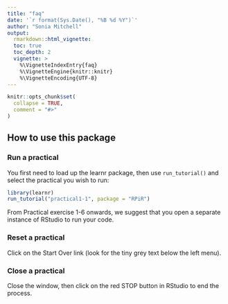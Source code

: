 ```yaml
---
title: "faq"
date: '`r format(Sys.Date(), "%B %d %Y")`'
author: "Sonia Mitchell"
output:
  rmarkdown::html_vignette:
  toc: true
  toc_depth: 2
  vignette: >
    %\VignetteIndexEntry{faq}
    %\VignetteEngine{knitr::knitr}
    %\VignetteEncoding{UTF-8}
---
```


```r
knitr::opts_chunk$set(
  collapse = TRUE,
  comment = "#>"
)
```

## How to use this package

### Run a practical

You first need to load up the learnr package, then use `run_tutorial()` and select the practical you wish to run: 

```r
library(learnr)
run_tutorial("practical1-1", package = "RPiR")
```

From Practical exercise 1-6 onwards, we suggest that you open a separate instance of RStudio to run your code.

### Reset a practical

Click on the Start Over link (look for the tiny grey text below the left menu). 

### Close a practical

Close the window, then click on the red STOP button in RStudio to end the process.
